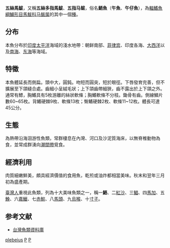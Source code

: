 {{Speciesbox 
| genus = Polydactylus
| species = plebeius
| status = LC
| status_system = IUCN
| authority = (Broussonet, 1782)<ref name='id7024'>{{cite web| url =http://www.bioinfo.cn/db05/BjdwSpecies.php?action=view&id=7024| title =五指马鲅| work =《中国动物物种编目数据库》| publisher =中国科学院微生物研究所| author =中国科学院动物研究所| accessdate =2009-04-11| deadurl =yes| archiveurl =https://web.archive.org/web/20160305011441/http://www.bioinfo.cn/db05/BjdwSpecies.php?action=view&id=7024| archivedate =2016-03-05}}</ref>
| synonyms = *''Polynemus emoi''<br /><small> Lacepède, 1803</small>
*''Trichidion plebejus''<br /><small> Broussonet, 1782</small>
*''Polynemus lineatus''<br /><small> Lacepède, 1803</small>
*''Polynemus plebeius''<br /><small> Broussonet, 1782</small>
*''Polynemus agonasi''<br /><small> Jordan & McGregor, 1906</small>
*''Trichidion plebejum''<br /><small> Broussonet, 1782</small>
*''Polynemus lydiae''<br /><small> Curtiss, 1938</small>
*''Polynemus commersonii''<br /><small> Shaw, 1804</small>
*''Polynemus plebius''<br /><small> Broussonet, 1782</small>
*''Polynemus plebejus''<br /><small> Broussonet, 1782</small>
*''Polynemus niloticus''<br /><small> Shaw, 1804</small>
}}
'''五絲馬鮁'''，又稱'''五絲多指馬鮁'''、'''五指马鲅'''，俗名'''鯃魚'''（'''午魚'''、'''午仔魚'''），為[[輻鰭魚綱|輻鰭魚綱]][[鱸形目|鱸形目]][[馬鮁科|馬鮁科]][[马鲅属|马鲅属]]的其中一個[[種|種]]。

==分布==
本魚分布於[[印度|印度]][[太平洋|太平洋]]海域的淺水地帶：朝鲜南部、[[菲律宾|菲律宾]]、印度各海、[[大西洋|大西洋]]以及[[南海|南海]]、[[东海|东海]]等海域。

==特徵==
本魚體延長而側扁。頭中大，圓鈍。吻短而圓突，短於眼徑。下唇發育完善，但不擴展至下頜縫合處。齒細小呈絨毛狀；上下頜齒帶細狹，齒不露出於上下頜之外。通常有鰾，胸鰭具有5枚游離的絲狀軟條；胸鰭軟條不分枝。鋤骨有齒。側線鱗片數60~65枚。背鰭硬棘9枚、軟條13枚；臀鰭硬棘2枚、軟條11~12枚。體長可達45公分。

==生態==
為熱帶沿海洄游性魚類，常群棲息在內灣、河口及沙泥質海床，以無脊椎動物為食，並常成群湧向[[潮間帶|潮間帶]]覓食。

==經濟利用==
肉質細嫩鮮美，頗具經濟價值的食用魚，乾煎或油炸都相當美味。秋末和翌年三月初為盛產期。

[[臺灣人|臺灣人]]重視此魚類，列為十大美味魚類之一，稱一'''鯃'''、二[[布氏鯧鰺|紅沙]]、三[[銀鯧|鯧]]、四[[馬加魚|馬加]]、五[[勉魚|鮸]]、六[[嘉鱲|嘉鱲]]、七[[赤鯮|赤鯮]]、八[[日本馬頭魚|馬頭]]、九[[烏喉魚|烏喉]]、十[[寸子魚|寸子]]。

==参考文献==
* [http://fishdb.sinica.edu.tw/ 台灣魚類資料庫]{{Wayback|url=http://fishdb.sinica.edu.tw/ |date=20160304193340 }}
{{reflist}}
{{Taxonbar|from=Q2772212}}

[[Category:多指馬鮁屬|plebeius]]
[[Category:食用鱼|P]]
[[Category:1782年描述的鱼类|P]]